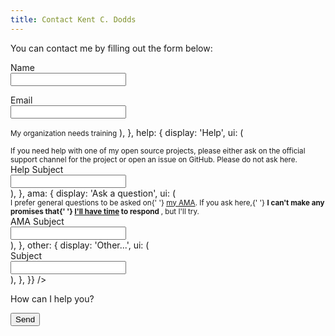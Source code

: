 ```yaml
---
title: Contact Kent C. Dodds
---
```



You can contact me by filling out the form below:

<form
  name="contact"
  method="post"
  action="/contact/success"
  data-netlify="true"
  data-netlify-honeypot="bot-field"
>
  <input type="hidden" name="form-name" value="contact" />
  <p>
    <label htmlFor="name-input">Name</label>
    <br />
    <input id="name-input" type="text" name="name" required />
  </p>
  <p>
    <label htmlFor="email-input">Email</label>
    <br />
    <input id="email-input" type="email" name="email" required />
  </p>
  <p>
    <SubjectSelector
      options={{
        workshop: {
          display: 'Enterprise Workshop Inquiry',
          ui: (
            <div>
              <small>My organization needs training</small>
              <input
                value="My organization needs training"
                type="hidden"
                name="subject"
              />
            </div>
          ),
        },
        help: {
          display: 'Help',
          ui: (
            <div>
              <small>
                If you need help with one of my open source projects, please
                either ask on the official support channel for the project or
                open an issue on GitHub. Please do not ask here.
              </small>
              <br />
              <label htmlFor="subject-input">Help Subject</label>
              <br />
              <input
                type="text"
                name="subject"
                defaultValue="I need help"
                required
              />
            </div>
          ),
        },
        ama: {
          display: 'Ask a question',
          ui: (
            <div>
              <small>
                I prefer general questions to be asked on{' '}
                <a href="https://kcd.im/ama">my AMA</a>. If you ask here,{' '}
                <strong>
                  I can't make any promises that{' '}
                  <a href="https://kcd.im/no-time">I'll have time</a> to respond
                </strong>
                , but I'll try.
              </small>
              <br />
              <label htmlFor="subject-input">AMA Subject</label>
              <br />
              <input
                type="text"
                name="subject"
                defaultValue="I have a question"
                required
              />
            </div>
          ),
        },
        other: {
          display: 'Other...',
          ui: (
            <div>
              <label htmlFor="subject-input">Subject</label>
              <br />
              <input type="text" name="subject" required />
            </div>
          ),
        },
      }}
    />
  </p>
  <p>
    <label htmlFor="body-textarea">How can I help you?</label>
    <CountupTextarea
      id="body-textarea"
      name="body"
      style={{width: '100%'}}
      rows="10"
      maxLength="1000"
      minLength="10"
      required
    />
  </p>
  <p>
    <button type="submit">Send</button>
  </p>
</form>
